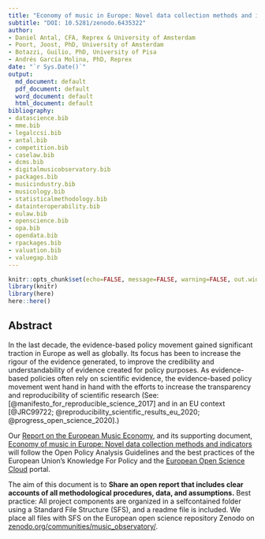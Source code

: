 ```yaml
---
title: "Economy of music in Europe: Novel data collection methods and indicators"
subtitle: "DOI: 10.5281/zenodo.6435322"
author:
- Daniel Antal, CFA, Reprex & University of Amsterdam
- Poort, Joost, PhD, University of Amsterdam
- Botazzi, Guilio, PhD, University of Pisa
- Andrés García Molina, PhD, Reprex
date: "`r Sys.Date()`"
output:
  md_document: default
  pdf_document: default
  word_document: default
  html_document: default
bibliography:
- datascience.bib
- mme.bib
- legalccsi.bib
- antal.bib
- competition.bib
- caselaw.bib
- dcms.bib
- digitalmusicobservatory.bib
- packages.bib
- musicindustry.bib
- musicology.bib
- statisticalmethodology.bib
- datainteroperability.bib
- eulaw.bib
- openscience.bib
- opa.bib
- opendata.bib
- rpackages.bib
- valuation.bib
- valuegap.bib
---
```


```r
knitr::opts_chunk$set(echo=FALSE, message=FALSE, warning=FALSE, out.width = '95%', fig.align = 'center')
library(knitr)
library(here)
here::here()
```

## Abstract

In the last decade, the evidence-based policy movement gained significant traction in Europe as well as globally. Its focus has been to increase the rigour of the evidence generated, to improve the credibility and understandability of evidence created for policy purposes.  As evidence-based policies often rely on scientific evidence, the evidence-based policy movement went hand in hand with the efforts to increase the transparency and reproducibility of scientific research (See: [@manifesto_for_reproducible_science_2017] and in an EU context [@JRC99722; @reproducibility_scientific_results_eu_2020; @progress_open_science_2020].)  

Our [Report on the European Music Economy](https://zenodo.org/record/6464782#.Ylq7JNpBzIU), and its supporting document, [Economy of music in Europe: Novel data collection methods and indicators]() will follow the Open Policy Analysis Guidelines and the best practices of the European Union's Knowledge For Policy and the [European Open Science Cloud](https://eosc-portal.eu/) portal. 

The aim of this document is to **Share an open report that includes clear accounts of all methodological procedures, data, and assumptions.** Best practice: All project components are organized in a selfcontained folder using a Standard File Structure (SFS), and a readme file is included. We place all files with SFS on the European open science repository Zenodo on [zenodo.org/communities/music_observatory/](https://zenodo.org/communities/music_observatory/).



